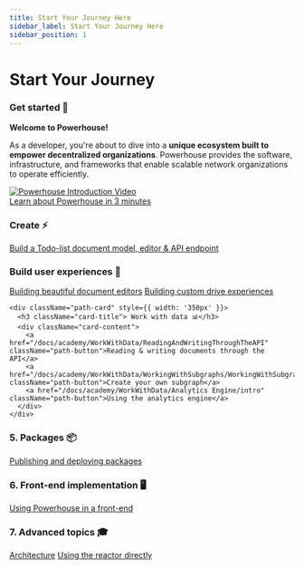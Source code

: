 ```yaml
---
title: Start Your Journey Here
sidebar_label: Start Your Journey Here
sidebar_position: 1
---
```



<div className={styles.titleContainer}>

# Start Your Journey

</div>

<div className="learning-path">
  <div className="path-row">
    <div className="path-card" style={{ width: '350px' }}>
      <h3 className="card-title">Get started 🚀</h3>
      <div className="card-content">
        <div style={{ marginBottom: '1.5rem' }}>
          <p style={{ fontSize: '1.1rem', marginBottom: '1rem' }}><strong>Welcome to Powerhouse!</strong></p>
          <p style={{ lineHeight: '1.6', color: '#444' }}>As a developer, you're about to dive into a <strong>unique ecosystem built to empower decentralized organizations</strong>. Powerhouse provides the software, infrastructure, and frameworks that enable scalable network organizations to operate efficiently.</p>
        </div>
        <div style={{ margin: '20px 0', textAlign: 'center' }}>
          <a href="/docs/academy/GetStarted/GetStarted-Intro" style={{ display: 'block', textDecoration: 'none' }}>
            <img 
              src="/img/video-placeholder.svg" 
              alt="Powerhouse Introduction Video"
              style={{ 
                maxWidth: '100%', 
                borderRadius: '8px',
                boxShadow: '0 4px 6px rgba(0, 0, 0, 0.1)',
                transition: 'transform 0.2s ease-in-out',
                ':hover': {
                  transform: 'scale(1.02)'
                }
              }}
            />
          </a>
        </div>
        <a href="/docs/academy/GetStarted/GetStarted-Intro" className="path-button" style={{ marginTop: '1rem' }}>Learn about Powerhouse in 3 minutes</a>
      </div>
    </div>
  </div>

  <div className="path-row">
    <div className="path-card" style={{ width: '350px' }}>
      <h3 className="card-title"> Create ⚡</h3>
      <div className="card-content">
        <a href="/docs/academy/Create/ToDoList/CreateNewPowerhouseProject" className="path-button">Build a Todo-list document model, editor & API endpoint</a>
      </div>
    </div>
  </div>

  <div className="path-row split">
    <div className="path-card" style={{ width: '350px' }}>
      <h3 className="card-title"> Build user experiences 🎨</h3>
      <div className="card-content">
        <a href="/docs/academy/BuildingUserExperiences/BuildingBeautifulDocumentEditors" className="path-button">Building beautiful document editors</a>
        <a href="/docs/academy/BuildingUserExperiences/BuildingCustomDriveExperiences" className="path-button">Building custom drive experiences</a>
      </div>
    </div>

    <div className="path-card" style={{ width: '350px' }}>
      <h3 className="card-title"> Work with data 📊</h3>
      <div className="card-content">
        <a href="/docs/academy/WorkWithData/ReadingAndWritingThroughTheAPI" className="path-button">Reading & writing documents through the API</a>
        <a href="/docs/academy/WorkWithData/WorkingWithSubgraphs/WorkingWithSubgraphs" className="path-button">Create your own subgraph</a>
        <a href="/docs/academy/WorkWithData/Analytics Engine/intro" className="path-button">Using the analytics engine</a>
      </div>
    </div>
  </div>

  <div className="path-row">
    <div className="path-card" style={{ width: '350px' }}>
      <h3 className="card-title">5. Packages 📦</h3>
      <div className="card-content">
        <a href="/docs/academy/Packages/PublishYourProject" className="path-button">Publishing and deploying packages</a>
      </div>
    </div>
  </div>

  <div className="path-row">
    <div className="path-card" style={{ width: '350px' }}>
      <h3 className="card-title">6. Front-end implementation 🖥️</h3>
      <div className="card-content">
        <a href="/docs/academy/Front-endImplementations/IntegrateInAFront-End" className="path-button">Using Powerhouse in a front-end</a>
      </div>
    </div>
  </div>

  <div className="path-row">
    <div className="path-card" style={{ width: '350px' }}>
      <h3 className="card-title">7. Advanced topics 🎓</h3>
      <div className="card-content">
        <a href="/docs/academy/AdvancedTopics/PowerhouseArchitecture" className="path-button">Architecture</a>
        <a href="/docs/academy/AdvancedTopics/WorkingWithTheReactor" className="path-button">Using the reactor directly</a>
      </div>
    </div>
  </div>
</div>
